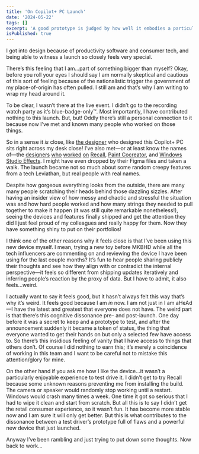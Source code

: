 ```yaml
---
title: 'On Copilot+ PC Launch'
date: '2024-05-22'
tags: []
excerpt: 'A good prototype is judged by how well it embodies a particular idea to be evaluated.'
isPublished: true
---
```


I got into design because of productivity software and consumer tech, and being able to witness a launch so closely feels very special. 

There’s this feeling that I am...part of something bigger than myself? Okay, before you roll your eyes I should say I am normally skeptical and cautious of this sort of feeling because of the nationalistic trigger the government of my place-of-origin has often pulled. I still am and that’s why I am writing to wrap my head around it.

To be clear, I wasn’t there at the live event. I didn’t go to the recording watch party as it’s blue-badge-only™. Most importantly, I have contributed nothing to this launch. But, but! Oddly there’s still a personal connection to it because now I’ve met and known many people who worked on those things. 

So in a sense it *is* close, like [the designer](https://www.harry-teng.com/surface-laptop-ai-copilot-pc) who designed this Copilot+ PC sits right across my desk close! I’ve also met—or at least know the names of—the [designers](https://www.linkedin.com/in/yash-misra/) [who](https://www.linkedin.com/in/pmistri/) [worked](https://www.linkedin.com/in/emma-nestvold-47124756/) [on](https://www.linkedin.com/in/yansquared/) [Recall](https://www.linkedin.com/in/sraneebayapureddy/), [Paint Cocreator](https://www.linkedin.com/in/chaiporn-be-chanlimcharoen-b151ba23/), and [Windows Studio Effects](https://www.linkedin.com/in/daniela-mezzacasa-44a4b6191/). I might have even dropped by their Figma files and taken a walk. The launch became not so much about some random creepy features from a tech Leviathan, but real people with real names.

Despite how gorgeous everything looks from the outside, there are many many people scratching their heads behind those dazzling sizzles. After having an insider view of how messy and chaotic and stressful the situation was and how hard people worked and how many strings they needed to pull together to make it happen (it was still quite remarkable nonetheless!), seeing the devices and features finally shipped and get the attention they did I just feel proud of my colleagues and really happy for them. Now they have something shiny to put on their portfolios!

I think one of the other reasons why it feels close is that I’ve been using this new device myself. I mean, trying a new toy before MKBHD while all the tech influencers are commenting on and reviewing the device I have been using for the last couple months? It’s fun to hear people sharing publicly their thoughts and see how they align with or contradict the internal perspective—it feels so different from shipping updates iteratively and inferring people’s reaction by the proxy of data. But I have to admit, it also feels...weird. 

I actually want to say it feels good, but it hasn’t always felt this way that’s why it’s weird. It feels good because I am *in* now. I am not just in I am aHeAd—I have the latest and greatest that everyone does not have. The weird part is that there’s this cognitive dissonance pre- and post-launch. One day before it was a secret to keep and a prototype to test, and after the announcement suddenly it became a token of status, the thing that everyone wanted to get their hands on but only a selected few have access to. So there’s this insidious feeling of vanity that I have access to things that others don’t. Of course I did nothing to earn this; it’s merely a coincidence of working in this team and I want to be careful not to mistake this attention/glory for mine. 

On the other hand if you ask me how I like the device...it wasn’t a particularly enjoyable experience to test drive it. I didn’t get to try Recall because some unknown reasons preventing me from installing the build. The camera or speaker would randomly stop working until a restart. Windows would crash many times a week. One time it got so serious that I had to wipe it clean and start from scratch. But all this is to say I didn’t get the retail consumer experience, so it wasn’t fun. It has become more stable now and I am sure it will only get better. But this is what contributes to the dissonance between a test driver’s prototype full of flaws and a powerful new device that just launched.

Anyway I’ve been rambling and just trying to put down some thoughts. Now back to work...